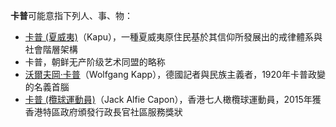 '''卡普'''可能意指下列人、事、物：
* [[卡普_(夏威夷)|卡普 (夏威夷)]]（Kapu），一種夏威夷原住民基於其信仰所發展出的戒律體系與社會階層架構
*卡普，朝鲜无产阶级艺术同盟的略称
* [[沃爾夫岡·卡普|沃爾夫岡·卡普]]（Wolfgang Kapp），德國記者與民族主義者，1920年卡普政變的名義首腦
* [[卡普_(欖球運動員)|卡普 (欖球運動員)]]（Jack Alfie Capon），香港七人橄欖球運動員，2015年獲香港特區政府頒發行政長官社區服務獎狀
{{disambig|cat=二字消歧義}}